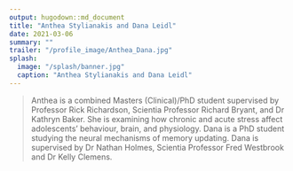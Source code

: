 ```yaml
---
output: hugodown::md_document
title: "Anthea Stylianakis and Dana Leidl"
date: 2021-03-06
summary: ""
trailer: "/profile_image/Anthea_Dana.jpg"
splash:
  image: "/splash/banner.jpg"
  caption: "Anthea Stylianakis and Dana Leidl"
---
```


> Anthea is a combined Masters (Clinical)/PhD student supervised by Professor Rick Richardson, Scientia Professor Richard Bryant, and Dr Kathryn Baker. She is examining how chronic and acute stress affect adolescents' behaviour, brain, and physiology. Dana is a PhD student studying the neural mechanisms of memory updating. Dana is supervised by Dr Nathan Holmes, Scientia Professor Fred Westbrook and Dr Kelly Clemens.
